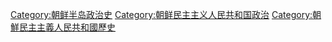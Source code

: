 [[Category:朝鲜半岛政治史|Category:朝鲜半岛政治史]]
[[Category:朝鲜民主主义人民共和国政治|Category:朝鲜民主主义人民共和国政治]]
[[Category:朝鮮民主主義人民共和國歷史|Category:朝鮮民主主義人民共和國歷史]]